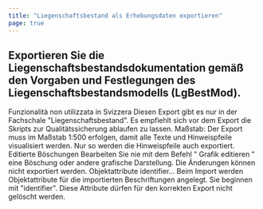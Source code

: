 ```yaml
---
title: "Liegenschaftsbestand als Erhebungsdaten exportieren"
page: true
---
```

## Exportieren Sie die Liegenschaftsbestandsdokumentation gem&#228;&#223; den Vorgaben und Festlegungen des Liegenschaftsbestandsmodells (LgBestMod).
<Success>
 <Bold> Funzionalit&#224; non utilizzata in Svizzera </Bold> 
</Success>


<Warning>
Diesen Export gibt es nur in der Fachschale &quot;Liegenschaftsbestand&quot;. 
</Warning>


<Success>
Es empfiehlt sich vor dem Export die Skripts zur Qualit&#228;tssicherung ablaufen zu lassen.
</Success>


<Warning>
 <Bold> Ma&#223;stab: </Bold> 
Der Export muss im Ma&#223;stab 1:500 erfolgen, damit alle Texte und Hinweispfeile visualisiert werden. Nur so werden die Hinweispfeile auch exportiert.
</Warning>


<Warning>
 <Bold> Editierte B&#246;schungen </Bold>  
Bearbeiten Sie nie mit dem Befehl &quot; <Bold> Grafik editieren </Bold> &quot; eine B&#246;schung oder andere grafische Darstellung. Die &#196;nderungen k&#246;nnen nicht exportiert werden.
</Warning>


<Warning>
 <Bold> Objektattribute identifier... </Bold> 
Beim Import werden Objektattribute f&#252;r die importierten Beschriftungen angelegt. Sie beginnen mit &quot;identifier&quot;. Diese Attribute d&#252;rfen f&#252;r den korrekten Export nicht gel&#246;scht werden.
</Warning>

